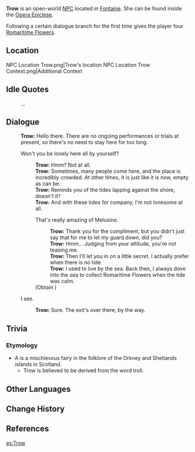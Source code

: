 {{Meta
<!-- Remove this template after adding the missing info -->
|missing_NPC_profile  = yes
}}
{{Character Infobox
|type             = Open-World NPC
|group            = Melusine
|image            = NPC Trow.png
|realname         = <!-- Optional, if different from in-game name -->
|deceased         = <!-- Past (for deceased prior to events of the game) or free response -->
|region           = Fontaine
|location         = Fontaine
|affiliation      = Marechaussee Phantom
|title            = 

|ancestry         = <!-- Clan/family -->
|father           = 
|mother           = 
|spouse           = 
|sibling          = 
|child            = 
|relative         = 

|voiceEN          = 
|voiceCN          = 
|voiceJP          = 
|voiceKR          = 
|dialoguereward   = {{Card|Romaritime Flower|4}}
}}
'''Trow''' is an open-world [[NPC]] located in [[Fontaine]]. She can be found inside the [[Opera Epiclese]]. 

Following a certain dialogue branch for the first time gives the player four [[Romaritime Flower]]s.

==Location==
<gallery>
NPC Location Trow.png|Trow's location
NPC Location Trow Context.png|Additional Context
</gallery>
<!--
==Profile==
''(To be added.)''

===Appearance===
''(To be added.)''

==Quests and Events==
{{Quests and Events}}
-->
==Idle Quotes==
{{Dialogue Start}}
: {{DIcon|Idle}} ...
{{Dialogue End}}

==Dialogue==
{{Dialogue Start}}
:'''Trow:''' Hello there. There are no ongoing performances or trials at present, so there's no need to stay here for too long.
:{{DIcon}} Won't you be lonely here all by yourself?
::'''Trow:''' Hmm? Not at all.
::'''Trow:''' Sometimes, many people come here, and the place is incredibly crowded. At other times, it is just like it is now, empty as can be.
::'''Trow:''' Reminds you of the tides lapping against the shore, doesn't it?
::'''Trow:''' And with these tides for company, I'm not lonesome at all.
::{{DIcon|Reward}} That's really amazing of Melusine.
:::'''Trow:''' Thank you for the compliment, but you didn't just say that for me to let my guard down, did you?
:::'''Trow:''' Hmm... Judging from your attitude, you're not teasing me.
:::'''Trow:''' Then I'll let you in on a little secret. I actually prefer when there is no tide.
:::'''Trow:''' I used to live by the sea. Back then, I always dove into the sea to collect Romaritime Flowers when the tide was calm.
::;(Obtain {{Item|Romaritime Flower|x=4}})
:{{DIcon}} I see.
::'''Trow:''' Sure. The exit's over there, by the way.
{{Dialogue End}}
<!--
==Event Dialogue==
===Event Name===
{{Dialogue Start}}
:'''{{subst:PAGENAME}}:'''
{{Dialogue End}}
-->

==Trivia==
===Etymology===
* A {{w|Trow (folklore)|trow}} is a mischievous fairy in the folklore of the Orkney and Shetlands islands in Scotland.
** Trow is believed to be derived from the word troll.
==Other Languages==
{{Other Languages|default_hidden=1
|en      = Trow
|zhs     = 瑟萝
|zhs_rm  = Sèluó
|zht     = 瑟蘿
|zht_rm  = Sèluó
|ja      = トロウ
|ko      = 트로
|es      = Trow
|fr      = Trow
|ru      = Троу
|th      = Trow
|vi      = Trow
|de      = Trow
|id      = Trow
|pt      = Trow
|tr      = Trow
|it      = Trow
}}

==Change History==
{{Change History|4.0}}

==References==
{{Reflist}}

[[es:Trow]]